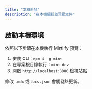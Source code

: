 ```yaml
---
title: "本機開發"
description: "在本機編輯並預覽文件"
---
```


## 啟動本機環境

依照以下步驟在本機執行 Mintlify 預覽：

1. 安裝 CLI：`npm i -g mint`
2. 在專案根目錄執行：`mint dev`
3. 開啟 `http://localhost:3000` 檢視站點

<Tip>修改 `.mdx` 或 `docs.json` 會觸發熱更新。</Tip>

